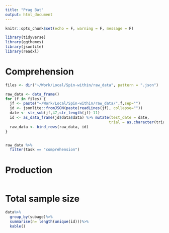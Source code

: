 ```yaml
---
title: "Prag Bat"
output: html_document
---
```


```r
knitr::opts_chunk$set(echo = F, warning = F, message = F)

library(tidyverse)
library(ggthemes)
library(jsonlite)
library(readxl)

```

# Comprehension

```r
files <- dir("~/Work/Local/Spin-within/raw_data", pattern = ".json")

raw_data <- data_frame()
for (f in files) {
  jf <- paste("~/Work/Local/Spin-within/raw_data/",f,sep="")
  jd <- jsonlite::fromJSON(paste(readLines(jf), collapse=""))
  date <- str_sub(jf,47,str_length(jf)-11)
  id <- as_data_frame(jd$data$data) %>% mutate(test_date = date,
                                              trial = as.character(trial))
  raw_data <- bind_rows(raw_data, id)
}


raw_data %>%
  filter(task == "comprehension")
```
# Production

```r

```


# Total sample size

```r
data%>%
  group_by(subage)%>%
  summarise(n= length(unique(id)))%>%
  kable()

```



